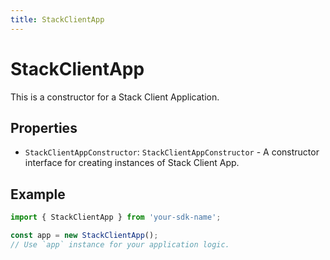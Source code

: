 ```yaml
---
title: StackClientApp
---
```


# StackClientApp

This is a constructor for a Stack Client Application.

## Properties

- `StackClientAppConstructor`: `StackClientAppConstructor` - A constructor interface for creating instances of Stack Client App.

## Example

```typescript
import { StackClientApp } from 'your-sdk-name';

const app = new StackClientApp();
// Use `app` instance for your application logic.
```